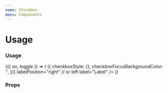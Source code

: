 ```yaml
---
name: Checkbox
menu: Components
---
```



# Usage

### Usage

<Playground>
  <Toggle initial={false}>
    {({ on, toggle }) => (
      <Checkbox
        shape="square" // or "circle"
        isChecked={on}
        isDisabled={false}
        isInteractive={true}
        onChange={toggle}
        size="small"
        getStyles={(props, theme) => ({
          checkboxStyle: {},
          checkboxFocusBackgroundColor: '',
        })}
        labelPosition="right" // or left
        label="Label"
      />
    )}
  </Toggle>
</Playground>

### Props

<Props of={Checkbox} />
